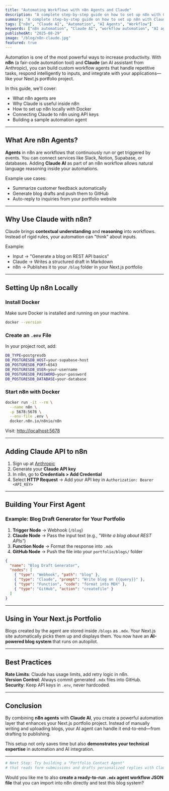 ```yaml
---
title: "Automating Workflows with n8n Agents and Claude"
description: "A complete step-by-step guide on how to set up n8n with Claude AI to build smart automation agents in your Next.js portfolio project."
summary: "A complete step-by-step guide on how to set up n8n with Claude AI to build smart automation agents in your Next.js portfolio project."
tags: ["n8n", "Claude AI", "Automation", "AI Agents", "Workflow"]
keywords: ["n8n automation", "Claude AI", "workflow automation", "AI agents", "no-code automation", "n8n tutorial", "automation tools", "AI workflow", "productivity automation", "intelligent automation", "Next.js automation"]
publishedAt: "2025-08-29"
image: "/blog/n8n-claude.jpg"
featured: true
---
```


Automation is one of the most powerful ways to increase productivity. With **n8n** (a fair-code automation tool) and **Claude** (an AI assistant from Anthropic), you can build custom workflow agents that handle repetitive tasks, respond intelligently to inputs, and integrate with your applications—like your Next.js portfolio project.

In this guide, we'll cover:

- What n8n agents are  
- Why Claude is useful inside n8n  
- How to set up n8n locally with Docker  
- Connecting Claude to n8n using API keys  
- Building a sample automation agent  

---

## What Are n8n Agents?

**Agents** in n8n are workflows that continuously run or get triggered by events. You can connect services like Slack, Notion, Supabase, or databases. Adding **Claude AI** as part of an n8n workflow allows natural language reasoning inside your automations.

Example use cases:
- Summarize customer feedback automatically  
- Generate blog drafts and push them to GitHub  
- Auto-reply to inquiries from your portfolio website  

---

## Why Use Claude with n8n?

Claude brings **contextual understanding** and **reasoning** into workflows. Instead of rigid rules, your automation can "think" about inputs.

Example:  
- Input → "Generate a blog on REST API basics"  
- Claude → Writes a structured draft in Markdown  
- n8n → Publishes it to your `/blog` folder in your Next.js portfolio  

---

## Setting Up n8n Locally

### Install Docker

Make sure Docker is installed and running on your machine.  

```bash
docker --version
```

### Create an `.env` File

In your project root, add:

```bash
DB_TYPE=postgresdb
DB_POSTGRESDB_HOST=your-supabase-host
DB_POSTGRESDB_PORT=6543
DB_POSTGRESDB_USER=your-username
DB_POSTGRESDB_PASSWORD=your-password
DB_POSTGRESDB_DATABASE=your-database
```

### Start n8n with Docker

```bash
docker run -it --rm \
  --name n8n \
  -p 5678:5678 \
  --env-file .env \
  docker.n8n.io/n8nio/n8n
```

Visit: [http://localhost:5678](http://localhost:5678)

---

## Adding Claude API to n8n

1. Sign up at [Anthropic](https://www.anthropic.com)
2. Generate your **Claude API key**
3. In n8n, go to **Credentials > Add Credential**
4. Select **HTTP Request** → Add your API key in `Authorization: Bearer <API_KEY>`

---

## Building Your First Agent

### Example: Blog Draft Generator for Your Portfolio

1. **Trigger Node** → Webhook (`/blog`)
2. **Claude Node** → Pass the input text (e.g., *"Write a blog about REST APIs"*)
3. **Function Node** → Format the response into `.mdx`
4. **GitHub Node** → Push the file into your `portfolio/blogs/` folder

```json
{
  "name": "Blog Draft Generator",
  "nodes": [
    { "type": "Webhook", "path": "blog" },
    { "type": "Claude", "prompt": "Write blog on {{query}}" },
    { "type": "Function", "code": "format into MDX" },
    { "type": "GitHub", "action": "createFile" }
  ]
}
```

---

## Using in Your Next.js Portfolio

Blogs created by the agent are stored inside `/blogs` as `.mdx`. Your Next.js site automatically picks them up and displays them. You now have an **AI-powered blog system** that runs on autopilot.

---

## Best Practices

**Rate Limits**: Claude has usage limits, add retry logic in n8n.  
**Version Control**: Always commit generated `.mdx` files into GitHub.  
**Security**: Keep API keys in `.env`, never hardcoded.

---

## Conclusion

By combining **n8n agents** with **Claude AI**, you create a powerful automation layer that enhances your Next.js portfolio project. Instead of manually writing and uploading blogs, your AI agent can handle it end-to-end—from drafting to publishing.

This setup not only saves time but also **demonstrates your technical expertise** in automation and AI integration.

---

```bash
# Next Step: Try building a "Portfolio Contact Agent" 
# that reads form submissions and drafts personalized replies with Claude
```

Would you like me to also **create a ready-to-run `.mdx` agent workflow JSON file** that you can import into n8n directly and test this blog system?
